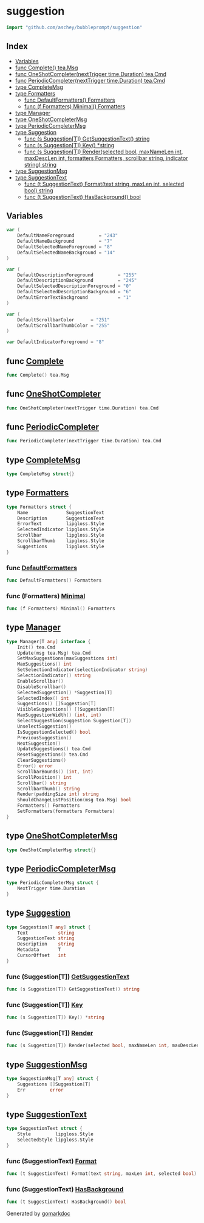 

<div class="api">

# suggestion

```go
import "github.com/aschey/bubbleprompt/suggestion"
```

## Index

- [Variables](<#variables>)
- [func Complete() tea.Msg](<#func-complete>)
- [func OneShotCompleter(nextTrigger time.Duration) tea.Cmd](<#func-oneshotcompleter>)
- [func PeriodicCompleter(nextTrigger time.Duration) tea.Cmd](<#func-periodiccompleter>)
- [type CompleteMsg](<#type-completemsg>)
- [type Formatters](<#type-formatters>)
  - [func DefaultFormatters() Formatters](<#func-defaultformatters>)
  - [func \(f Formatters\) Minimal\(\) Formatters](<#func-formatters-minimal>)
- [type Manager](<#type-manager>)
- [type OneShotCompleterMsg](<#type-oneshotcompletermsg>)
- [type PeriodicCompleterMsg](<#type-periodiccompletermsg>)
- [type Suggestion](<#type-suggestion>)
  - [func \(s Suggestion\[T\]\) GetSuggestionText\(\) string](<#func-suggestiont-getsuggestiontext>)
  - [func \(s Suggestion\[T\]\) Key\(\) \*string](<#func-suggestiont-key>)
  - [func \(s Suggestion\[T\]\) Render\(selected bool, maxNameLen int, maxDescLen int, formatters Formatters, scrollbar string, indicator string\) string](<#func-suggestiont-render>)
- [type SuggestionMsg](<#type-suggestionmsg>)
- [type SuggestionText](<#type-suggestiontext>)
  - [func \(t SuggestionText\) Format\(text string, maxLen int, selected bool\) string](<#func-suggestiontext-format>)
  - [func \(t SuggestionText\) HasBackground\(\) bool](<#func-suggestiontext-hasbackground>)


## Variables

```go
var (
    DefaultNameForeground         = "243"
    DefaultNameBackground         = "7"
    DefaultSelectedNameForeground = "8"
    DefaultSelectedNameBackground = "14"
)
```

```go
var (
    DefaultDescriptionForeground         = "255"
    DefaultDescriptionBackground         = "245"
    DefaultSelectedDescriptionForeground = "0"
    DefaultSelectedDescriptionBackground = "6"
    DefaultErrorTextBackground           = "1"
)
```

```go
var (
    DefaultScrollbarColor      = "251"
    DefaultScrollbarThumbColor = "255"
)
```

```go
var DefaultIndicatorForeground = "8"
```

## func [Complete](<https://github.com/aschey/bubbleprompt/blob/main/suggestion/commands.go#L34>)

```go
func Complete() tea.Msg
```

## func [OneShotCompleter](<https://github.com/aschey/bubbleprompt/blob/main/suggestion/commands.go#L21>)

```go
func OneShotCompleter(nextTrigger time.Duration) tea.Cmd
```

## func [PeriodicCompleter](<https://github.com/aschey/bubbleprompt/blob/main/suggestion/commands.go#L15>)

```go
func PeriodicCompleter(nextTrigger time.Duration) tea.Cmd
```

## type [CompleteMsg](<https://github.com/aschey/bubbleprompt/blob/main/suggestion/commands.go#L27>)

```go
type CompleteMsg struct{}
```

## type [Formatters](<https://github.com/aschey/bubbleprompt/blob/main/suggestion/formatters.go#L5-L13>)

```go
type Formatters struct {
    Name              SuggestionText
    Description       SuggestionText
    ErrorText         lipgloss.Style
    SelectedIndicator lipgloss.Style
    Scrollbar         lipgloss.Style
    ScrollbarThumb    lipgloss.Style
    Suggestions       lipgloss.Style
}
```

### func [DefaultFormatters](<https://github.com/aschey/bubbleprompt/blob/main/suggestion/formatters.go#L37>)

```go
func DefaultFormatters() Formatters
```

### func \(Formatters\) [Minimal](<https://github.com/aschey/bubbleprompt/blob/main/suggestion/formatters.go#L78>)

```go
func (f Formatters) Minimal() Formatters
```

## type [Manager](<https://github.com/aschey/bubbleprompt/blob/main/suggestion/manager.go#L7-L38>)

```go
type Manager[T any] interface {
    Init() tea.Cmd
    Update(msg tea.Msg) tea.Cmd
    SetMaxSuggestions(maxSuggestions int)
    MaxSuggestions() int
    SetSelectionIndicator(selectionIndicator string)
    SelectionIndicator() string
    EnableScrollbar()
    DisableScrollbar()
    SelectedSuggestion() *Suggestion[T]
    SelectedIndex() int
    Suggestions() []Suggestion[T]
    VisibleSuggestions() []Suggestion[T]
    MaxSuggestionWidth() (int, int)
    SelectSuggestion(suggestion Suggestion[T])
    UnselectSuggestion()
    IsSuggestionSelected() bool
    PreviousSuggestion()
    NextSuggestion()
    UpdateSuggestions() tea.Cmd
    ResetSuggestions() tea.Cmd
    ClearSuggestions()
    Error() error
    ScrollbarBounds() (int, int)
    ScrollPosition() int
    Scrollbar() string
    ScrollbarThumb() string
    Render(paddingSize int) string
    ShouldChangeListPosition(msg tea.Msg) bool
    Formatters() Formatters
    SetFormatters(formatters Formatters)
}
```

## type [OneShotCompleterMsg](<https://github.com/aschey/bubbleprompt/blob/main/suggestion/commands.go#L13>)

```go
type OneShotCompleterMsg struct{}
```

## type [PeriodicCompleterMsg](<https://github.com/aschey/bubbleprompt/blob/main/suggestion/commands.go#L9-L11>)

```go
type PeriodicCompleterMsg struct {
    NextTrigger time.Duration
}
```

## type [Suggestion](<https://github.com/aschey/bubbleprompt/blob/main/suggestion/suggestion.go#L10-L16>)

```go
type Suggestion[T any] struct {
    Text           string
    SuggestionText string
    Description    string
    Metadata       T
    CursorOffset   int
}
```

### func \(Suggestion\[T\]\) [GetSuggestionText](<https://github.com/aschey/bubbleprompt/blob/main/suggestion/suggestion.go#L18>)

```go
func (s Suggestion[T]) GetSuggestionText() string
```

### func \(Suggestion\[T\]\) [Key](<https://github.com/aschey/bubbleprompt/blob/main/suggestion/suggestion.go#L58>)

```go
func (s Suggestion[T]) Key() *string
```

### func \(Suggestion\[T\]\) [Render](<https://github.com/aschey/bubbleprompt/blob/main/suggestion/suggestion.go#L25-L32>)

```go
func (s Suggestion[T]) Render(selected bool, maxNameLen int, maxDescLen int, formatters Formatters, scrollbar string, indicator string) string
```

## type [SuggestionMsg](<https://github.com/aschey/bubbleprompt/blob/main/suggestion/commands.go#L29-L32>)

```go
type SuggestionMsg[T any] struct {
    Suggestions []Suggestion[T]
    Err         error
}
```

## type [SuggestionText](<https://github.com/aschey/bubbleprompt/blob/main/suggestion/text.go#L8-L11>)

```go
type SuggestionText struct {
    Style         lipgloss.Style
    SelectedStyle lipgloss.Style
}
```

### func \(SuggestionText\) [Format](<https://github.com/aschey/bubbleprompt/blob/main/suggestion/text.go#L13>)

```go
func (t SuggestionText) Format(text string, maxLen int, selected bool) string
```

### func \(SuggestionText\) [HasBackground](<https://github.com/aschey/bubbleprompt/blob/main/suggestion/text.go#L37>)

```go
func (t SuggestionText) HasBackground() bool
```

</div>

Generated by [gomarkdoc](<https://github.com/princjef/gomarkdoc>)
